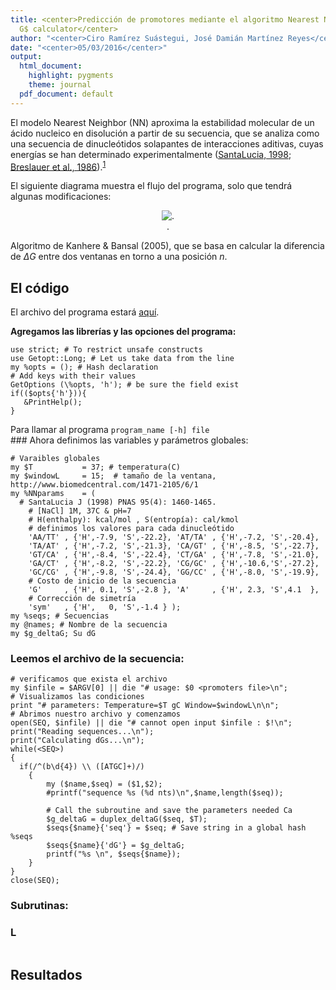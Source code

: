 ```yaml
---
title: <center>Predicción de promotores mediante el algoritmo Nearest Neighbor $\Delta
  G$ calculator</center>
author: "<center>Ciro Ramírez Suástegui, José Damián Martínez Reyes</center>"
date: "<center>05/03/2016</center>"
output:
  html_document:
    highlight: pygments
    theme: journal
  pdf_document: default
---
```


El modelo Nearest Neighbor (NN) aproxima la estabilidad molecular de un ácido nucleico en disolución a partir de su secuencia, que se analiza como una secuencia de dinucleótidos solapantes de interacciones aditivas, cuyas energías se han determinado experimentalmente ([SantaLucia, 1998](http://www.ncbi.nlm.nih.gov/pmc/articles/PMC19045/); [Breslauer et al., 1986](http://www.pnas.org/content/83/11/3746)).^[1](http://eead-csic-compbio.github.io/bioinformatica_estructural/node25.html)^

El siguiente diagrama muestra el flujo del programa, solo que tendrá algunas modificaciones:  
<center><div style="width:350px; height=250px">
![.](http://i68.tinypic.com/iycsxy.jpg)
</div></center>  
Algoritmo de Kanhere & Bansal (2005), que se basa en calcular la diferencia de $\Delta G$ entre dos ventanas en torno a una posición $n$.  

## El código  

El archivo del programa estará [aquí](https://github.com/cramirezs/homework/blob/master/codes/NN_algorithm.pl).

**Agregamos las librerías y las opciones del programa:**  
```
use strict; # To restrict unsafe constructs
use Getopt::Long; # Let us take data from the line
my %opts = (); # Hash declaration
# Add keys with their values
GetOptions (\%opts, 'h'); # be sure the field exist
if(($opts{'h'})){
   &PrintHelp();
}
```
Para llamar al programa `program_name [-h] file`  
### Ahora definimos las variables y parámetros globales:  
```
# Varaibles globales
my $T           = 37; # temperatura(C)
my $windowL     = 15;  # tamaño de la ventana, http://www.biomedcentral.com/1471-2105/6/1
my %NNparams    = ( 
  # SantaLucia J (1998) PNAS 95(4): 1460-1465.
	# [NaCl] 1M, 37C & pH=7 
	# H(enthalpy): kcal/mol	, S(entropía): cal/kmol
	# definimos los valores para cada dinucleótido
	'AA/TT' , {'H',-7.9, 'S',-22.2}, 'AT/TA' , {'H',-7.2, 'S',-20.4},
	'TA/AT' , {'H',-7.2, 'S',-21.3}, 'CA/GT' , {'H',-8.5, 'S',-22.7},
	'GT/CA' , {'H',-8.4, 'S',-22.4}, 'CT/GA' , {'H',-7.8, 'S',-21.0},
	'GA/CT' , {'H',-8.2, 'S',-22.2}, 'CG/GC' , {'H',-10.6,'S',-27.2},
	'GC/CG' , {'H',-9.8, 'S',-24.4}, 'GG/CC' , {'H',-8.0, 'S',-19.9},
	# Costo de inicio de la secuencia
	'G'     , {'H', 0.1, 'S',-2.8 }, 'A'     , {'H', 2.3, 'S',4.1  },
	# Corrección de simetría
	'sym'   , {'H',   0, 'S',-1.4 } );
my %seqs; # Secuencias
my @names; # Nombre de la secuencia
my $g_deltaG; Su dG
```
### Leemos el archivo de la secuencia:  
```
# verificamos que exista el archivo
my $infile = $ARGV[0] || die "# usage: $0 <promoters file>\n";
# Visualizamos las condiciones
print "# parameters: Temperature=$T gC Window=$windowL\n\n";
# Abrimos nuestro archivo y comenzamos
open(SEQ, $infile) || die "# cannot open input $infile : $!\n";
print("Reading sequences...\n");
print("Calculating dGs...\n");
while(<SEQ>)
{
  if(/^(b\d{4}) \\ ([ATGC]+)/)
	{
		my ($name,$seq) = ($1,$2);
		#printf("sequence %s (%d nts)\n",$name,length($seq));
		
		# Call the subroutine and save the parameters needed Ca
		$g_deltaG = duplex_deltaG($seq, $T);
		$seqs{$name}{'seq'} = $seq; # Save string in a global hash %seqs
		$seqs{$name}{'dG'} = $g_deltaG;
		printf("%s \n", $seqs{$name});
	}
}
close(SEQ);
```
### Subrutinas:  

### L
```

```


## Resultados  
